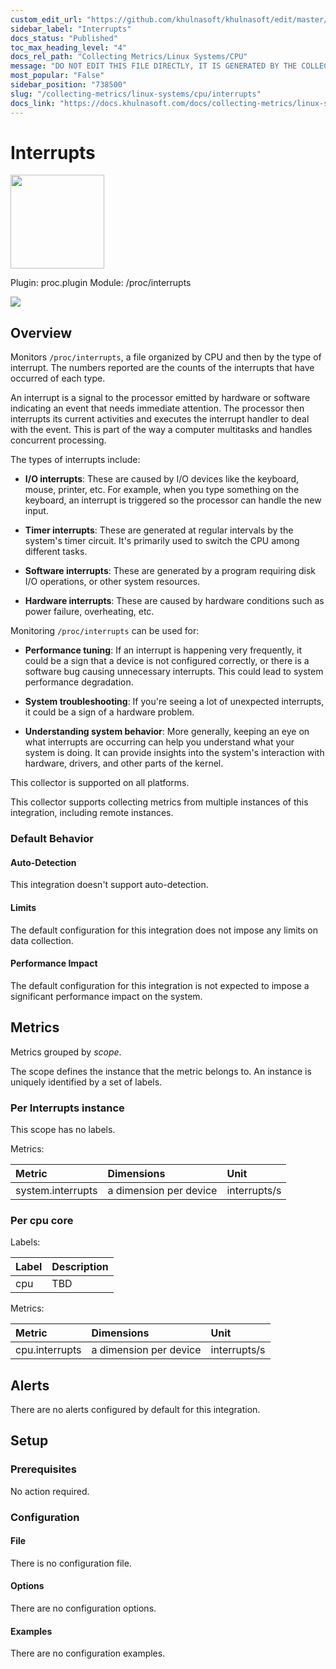 ```yaml
---
custom_edit_url: "https://github.com/khulnasoft/khulnasoft/edit/master/src/collectors/proc.plugin/metadata.yaml"
sidebar_label: "Interrupts"
docs_status: "Published"
toc_max_heading_level: "4"
docs_rel_path: "Collecting Metrics/Linux Systems/CPU"
message: "DO NOT EDIT THIS FILE DIRECTLY, IT IS GENERATED BY THE COLLECTOR'S metadata.yaml FILE"
most_popular: "False"
sidebar_position: "738500"
slug: "/collecting-metrics/linux-systems/cpu/interrupts"
docs_link: "https://docs.khulnasoft.com/docs/collecting-metrics/linux-systems/cpu/interrupts"
---
```



# Interrupts


<img src="https://khulnasoft.com/img/linuxserver.svg" width="150"/>


Plugin: proc.plugin
Module: /proc/interrupts

<img src="https://img.shields.io/badge/maintained%20by-Khulnasoft-%2300ab44" />

## Overview

Monitors `/proc/interrupts`, a file organized by CPU and then by the type of interrupt.
The numbers reported are the counts of the interrupts that have occurred of each type.

An interrupt is a signal to the processor emitted by hardware or software indicating an event that needs
immediate attention. The processor then interrupts its current activities and executes the interrupt handler
to deal with the event. This is part of the way a computer multitasks and handles concurrent processing.

The types of interrupts include:

- **I/O interrupts**: These are caused by I/O devices like the keyboard, mouse, printer, etc. For example, when
  you type something on the keyboard, an interrupt is triggered so the processor can handle the new input.

- **Timer interrupts**: These are generated at regular intervals by the system's timer circuit. It's primarily
  used to switch the CPU among different tasks.

- **Software interrupts**: These are generated by a program requiring disk I/O operations, or other system resources.

- **Hardware interrupts**: These are caused by hardware conditions such as power failure, overheating, etc.

Monitoring `/proc/interrupts` can be used for:

- **Performance tuning**: If an interrupt is happening very frequently, it could be a sign that a device is not
  configured correctly, or there is a software bug causing unnecessary interrupts. This could lead to system
  performance degradation.

- **System troubleshooting**: If you're seeing a lot of unexpected interrupts, it could be a sign of a hardware problem.

- **Understanding system behavior**: More generally, keeping an eye on what interrupts are occurring can help you
  understand what your system is doing. It can provide insights into the system's interaction with hardware,
  drivers, and other parts of the kernel.




This collector is supported on all platforms.

This collector supports collecting metrics from multiple instances of this integration, including remote instances.


### Default Behavior

#### Auto-Detection

This integration doesn't support auto-detection.

#### Limits

The default configuration for this integration does not impose any limits on data collection.

#### Performance Impact

The default configuration for this integration is not expected to impose a significant performance impact on the system.


## Metrics

Metrics grouped by *scope*.

The scope defines the instance that the metric belongs to. An instance is uniquely identified by a set of labels.



### Per Interrupts instance



This scope has no labels.

Metrics:

| Metric | Dimensions | Unit |
|:------|:----------|:----|
| system.interrupts | a dimension per device | interrupts/s |

### Per cpu core



Labels:

| Label      | Description     |
|:-----------|:----------------|
| cpu | TBD |

Metrics:

| Metric | Dimensions | Unit |
|:------|:----------|:----|
| cpu.interrupts | a dimension per device | interrupts/s |



## Alerts

There are no alerts configured by default for this integration.


## Setup

### Prerequisites

No action required.

### Configuration

#### File

There is no configuration file.
#### Options



There are no configuration options.

#### Examples
There are no configuration examples.


